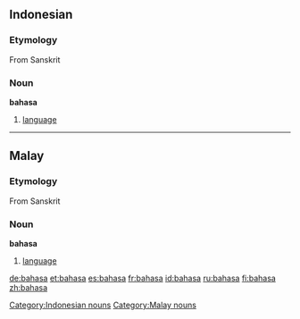 ==Indonesian==
===Etymology===
From Sanskrit
===Noun===
'''bahasa'''
# [[language]]


----
==Malay==
===Etymology===
From Sanskrit
===Noun===
'''bahasa'''
# [[language]]

[[Category:Indonesian nouns]]
[[Category:Malay nouns]]

[[de:bahasa]]
[[et:bahasa]]
[[es:bahasa]]
[[fr:bahasa]]
[[id:bahasa]]
[[ru:bahasa]]
[[fi:bahasa]]
[[zh:bahasa]]